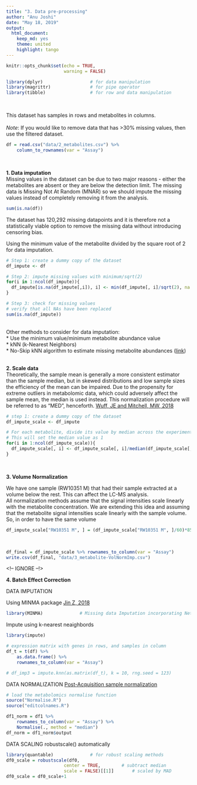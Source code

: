 ```yaml
---
title: "3. Data pre-processing"
author: "Anu Joshi"
date: "May 18, 2019"
output:
  html_document:
    keep_md: yes
    theme: united
    highlight: tango
---
```


```r
knitr::opts_chunk$set(echo = TRUE, 
                      warning = FALSE)
```

```r
library(dplyr)                  # for data manipulation
library(magrittr)               # for pipe operator
library(tibble)                 # for row and data manipulation
```
<br>

This dataset has samples in rows and metabolites in columns. <br>   
_Note_: If you would like to remove data that has >30% missing values, then use the filtered dataset. 
```r
df = read.csv("data/2_metabolites.csv") %>%
    column_to_rownames(var = "Assay")
```
<br> 

**1. Data imputation**    
Missing values in the dataset can be due to two major reasons - either the metabolites are absent or they are below the detection limit. The missing data is Missing Not At Random (MNAR) so we should impute the missing values instead of completely removing it from the analysis. <br>
```r
sum(is.na(df))
```
The dataset has 120,292 missing datapoints and it is therefore not a statistically viable option to remove the missing data without introducing censoring bias. 
<br> 


Using the minimum value of the metabolite divided by the square root of 2 for data imputation. <br>
```r
# Step 1: create a dummy copy of the dataset
df_impute <- df

# Step 2: impute missing values with minimum/sqrt(2) 
for(i in 1:ncol(df_impute)){
  df_impute[is.na(df_impute[,i]), i] <- min(df_impute[, i]/sqrt(2), na.rm = TRUE)
}

# Step 3: check for missing values
# verify that all NAs have been replaced
sum(is.na(df_impute))
```
<br>
Other methods to consider for data imputation:      
* Use the minimum value/minimum metabolite abundance value                  
* kNN (k-Nearest Neighbors)         
* No-Skip kNN algorithm to estimate missing metabolite abundances ([link](https://link.springer.com/article/10.1007/s11306-018-1451-8))   
<br>


**2. Scale data**      
Theoretically, the sample mean is generally a more consistent estimator than the sample median, but in skewed distributions and low sample sizes the efficiency of the mean can be impaired. Due to the propensity for extreme outliers in metabolomic data, which could adversely affect the sample mean, the median is used instead. This normalization procedure will be referred to as “MED”, henceforth. [Wuff, JE and Mitchell, MW, 2018](10.4236/abb.2018.98022)   <br>
```r
# step 1: create a dummy copy of the dataset
df_impute_scale <- df_impute

# For each metabolite, divide its value by median across the experimental samples (MED)
# This will set the median value as 1
for(i in 1:ncol(df_impute_scale)){
  df_impute_scale[, i] <- df_impute_scale[, i]/median(df_impute_scale[,i])
}
```
<br>

**3. Volume Normalization**       

We have one sample (RW10351 M) that had their sample extracted at a volume below the rest. This can affect the LC-MS analysis.         
All normalization methods assume that the signal intensities scale linearly with the metabolite concentration. We are extending this idea and assuming that the metabolite signal intensities scale linearly with the sample volume. So, in order to have the same volume
```r
df_impute_scale["RW10351 M", ] = (df_impute_scale["RW10351 M", ]/60)*85
```
<br>


```r
df_final = df_impute_scale %>% rownames_to_column(var = "Assay")
write.csv(df_final, "data/3_metabolite-VolNormImp.csv")
```

<!-- IGNORE --!>

**4. Batch Effect Correction**

DATA IMPUTATION

Using MINMA package [Jin Z, 2018](https://www.ncbi.nlm.nih.gov/pmc/articles/PMC5925787/)
```r
library(MINMA)              # Missing data Imputation incorporating Network information in Metabolomics Analysis
```

Impute using k-nearest neaighbords 
```r
library(impute)

# expression matrix with genes in rows, and samples in column
df_t = t(df) %>% 
    as.data.frame() %>%
    rownames_to_column(var = "Assay")

# df_imp3 = impute.knn(as.matrix(df_t), k = 10, rng.seed = 123)
```


DATA NORMALIZATION
[Post-Acquisition sample normalization](https://www.sciencedirect.com/science/article/pii/S0021967315017574?via%3Dihub)
```r
# load the metabolomics normalise function
source("Normalise.R")
source("editcolnames.R")

df1_norm = df1 %>% 
    rownames_to_column(var = "Assay") %>%
    Normalise(., method = "median")
df_norm = df1_norm$output
```


DATA SCALING
robustscale() automatically 
```r
library(quantable)              # for robust scaling methods
df0_scale = robustscale(df0,
                      center = TRUE,        # subtract median
                      scale = FALSE)[[1]]       # scaled by MAD
df0_scale = df0_scale+1
```
